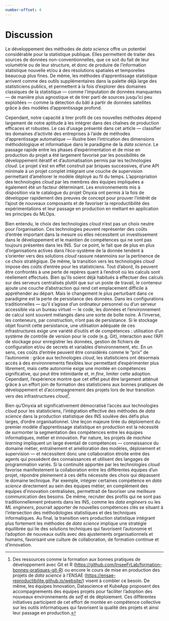 ```yaml
---
number-offset: 4
---
```


# Discussion

Le développement des méthodes de *data science* offre un potentiel considérable pour la statistique publique. Elles permettent de traiter des sources de données non-conventionnelles, que ce soit du fait de leur volumétrie ou de leur structure, et donc de produire de l'information statistique nouvelle et/ou à des résolutions spatiales et temporelles beaucoup plus fines. De même, les méthodes d'apprentissage statistique arrivent comme des outils supplémentaires dans la palette déjà large des statisticiens publics, et permettent à la fois d'explorer des domaines classiques de la statistique — comme l'imputation de données manquantes — de manière plus agnostique et de tirer parti de sources jusqu'ici peu exploitées — comme la détection du bâti à partir de données satellites grâce à des modèles d'apprentissage profond. 

Cependant, notre capacité à tirer profit de ces nouvelles méthodes dépend largement de notre aptitude à les intégrer dans des chaînes de production efficaces et robustes. Le cas d'usage présenté dans cet article — classifier les domaines d'activité des entreprises à l'aide de méthodes d'apprentissage automatique — illustre bien l'intrication des dimensions méthodologique et informatique dans le paradigme de la *data science*. Le passage rapide entre les phases d'expérimentation et de mise en production du projet a été largement favorisé par les possibilités de développement itératif et d'automatisation permis par les technologies *cloud*. Le projet s'est en effet construit par briques successives, d'une API minimale à un projet complet intégrant une couche de supervision permettant d'améliorer le modèle déployé au fil du temps. L'appropriation des technologies *cloud* par les membres des équipes impliquées a également été un facteur déterminant. Les environnements mis à disposition via le catalogue du projet Onyxia ont permis à la fois de développer rapidement des preuves de concept pour prouver l'intérêt de l'ajout de nouveaux composants et de favoriser la reproductibilité des expérimentations et leur passage en production en mettant en application les principes du MLOps.

Bien entendu, le choix des technologies *cloud* n'est pas un choix neutre pour l'organisation. Ces technologies peuvent représenter des coûts d'entrée important dans la mesure où elles nécessitent un investissement dans le développement et le maintien de compétences qui ne sont pas toujours présentes dans les INS. Sur ce point, le fait que de plus en plus d'organisations actives dans l'éco-système de la donnée tendent à s'orienter vers des solutions *cloud* rassure néanmoins sur la pertinence de ce choix stratégique. De même, la transition vers les technologies *cloud* impose des coûts d'entrée pour les statisticiens. Tout d'abord, ils peuvent être confrontés à une perte de repères quant à l'endroit où les calculs sont réellement effectués. Bien qu'ils soient déjà habitués à effectuer des calculs sur des serveurs centralisés plutôt que sur un poste de travail, le conteneur ajoute une couche d'abstraction qui rend cet emplacement difficile à appréhender au départ. Mais le changement le plus perturbant dans ce paradigme est la perte de persistance des données. Dans les configurations traditionnelles — qu'il s'agisse d'un ordinateur personnel ou d'un serveur accessible via un bureau virtuel — le code, les données et l'environnement de calcul sont souvent mélangés dans une sorte de boîte noire. À l'inverse, les conteneurs, par construction, n'ont pas de persistance. Si le stockage objet fournit cette persistance, une utilisation adéquate de ces infrastructures exige une variété d'outils et de compétences : utilisation d'un système de contrôle de version pour le code (e.g. Git), interaction avec l'API de stockage pour enregistrer les données, gestion de fichiers de configuration et/ou de secrets et variables d'environnement, etc. En un sens, ces coûts d'entrée peuvent être considérés comme le "prix" de l'autonomie : grâce aux technologies *cloud*, les statisticiens ont désormais accès à des environnements flexibles leur permettant d’expérimenter plus librement, mais cette autonomie exige une montée en compétences significative, qui peut être intimidante et, *in fine*, limiter cette adoption. Cependant, l'expérience montre que cet effet peut être largement atténué grâce à un effort join de formation des statisticiens aux bonnes pratiques de développement et d’accompagnement des projets lors de leur transition vers des infrastructures *cloud*[^formations].

[^formations]: Des ressources comme la formation aux bonnes pratiques de développement avec Git et R ([https://github.com/InseeFrLab/formation-bonnes-pratiques-git-R]()) ou encore le cours de mise en production des projets de *data science* à l'ENSAE ([https://ensae-reproductibilite.github.io/website/]()) visent à combler ce besoin. De même, les équipes Innovation, Datascience et KubeApp proposent des accompagnements des équipes projets pour faciliter l'adoption des nouveaux environnements de *self* et de déploiement. Ces différentes initiatives participent de cet effort de montée en compétence collective sur les outils informatiques qui favorisent la qualité des projets et ainsi leur passage en production.

Bien qu'Onyxia ait significativement démocratisé l'accès aux technologies *cloud* pour les statisticiens, l'intégration effective des méthodes de *data science* dans la production statistique des INS soulève des défis plus larges, d'ordre organisationnel. Une leçon majeure tirée du déploiement du premier modèle d'apprentissage statistique en production est la nécessité de surmonter la segmentation des compétences entre les équipes informatiques, métier et innovation. Par nature, les projets de *machine learning* impliquent un large éventail de compétences — connaissance du domaine métier, entraînement et amélioration des modèles, déploiement et supervision — et nécessitent donc une collaboration étroite entre des agents qui possèdent des connaissances et utilisent des langages de programmation variés. Si la continuité apportée par les technologies *cloud* favorise manifestement la collaboration entre les différentes équipes d'un projet, répondre pleinement à ces défis nécessite des choix qui dépassent le domaine technique. Par exemple, intégrer certaines compétence en *data science* directement au sein des équipes métier, en complément des équipes d'innovation centralisées, permettrait de favoriser une meilleure communication des besoins. De même, recruter des profils qui ne sont pas traditionnellement présents dans les INS, comme les *data engineers* ou les *ML engineers*, pourrait apporter de nouvelles compétences clés se situant à l'intersection des méthodologies statistiques et des techniques informatiques. Au final, la transition vers production statistique intégrant plus fortement les méthodes de *data science* implique une stratégie équilibrée qui lie des solutions techniques qui favorisent l'autonomie et l'adoption de nouveaux outils avec des ajustements organisationnels et humains, favorisant une culture de collaboration, de formation continue et d’innovation.
